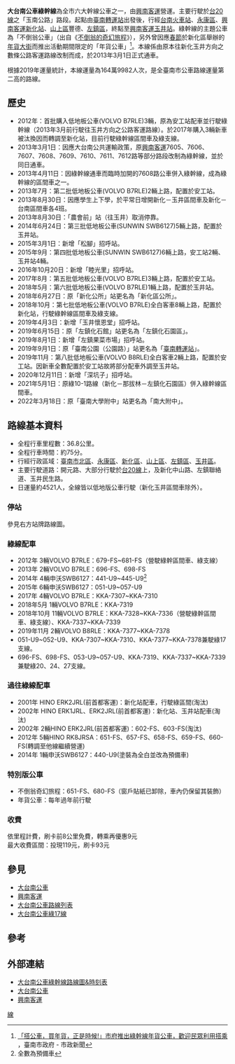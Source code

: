 {{Infobox Bus Route
| image= [[File:Shing_Nan_Bus_696-FS_20140104.jpg|300px]]
| number= 大台南公車綠幹線
| operator=[[興南客運|興南客運]]
| garage=
| length= 36.8公里
| time= 臺南轉運站－玉井：約70~80分<br/>臺南轉運站－新化：約45分<br/>新化－玉井：約30分<br/>新化－左鎮化石園區：約15分
| start= [[臺南轉運站|臺南轉運站]]
| via= [[臺南車站|臺南火車站]]<br>開元<br>二王<br>[[永康區|永康]]<br>西勢<br>[[興南客運新化站|新化]]<br>[[衛生福利部臺南醫院|台南醫院新化分院]]<br>那拔林<br>豐德<br>[[臺南左鎮化石園區|左鎮化石園區]]<br>[[左鎮區|左鎮]]<br>九層林
| end= [[興南客運玉井站|玉井]]
| level= 臺南轉運站：5:50～21:55<br>玉井站(平日)：5:40～22:00<br>玉井站(假日)：6:00～22:00
| frequency= 尖峰每5~20分一班<br>離峰每20~45分一班<ref>[http://busmap.tainan.gov.tw/ebus/pathInfo.jsp?pathId=1100&locale=zh_TW 大台南公車網頁-綠幹線]</ref>
| Other_route= 大台南公車綠12線
| vehicle= 
| Fare= 依里程計費
| bgcolor= Green
| fontcolor= White
}}
'''大台南公車綠幹線'''為全市六大幹線公車之一，由[[興南客運|興南客運]]營運。主要行駛於[[台20線|台20線]]之「玉南公路」路段。起點由[[臺南轉運站|臺南轉運站]]出發後，行經[[台南車站|台南火車站]]、[[永康區|永康區]]、[[興南客運新化站|興南客運新化站]]、[[山上區|山上區]]豐德、[[左鎮區|左鎮區]]，終點至[[興南客運玉井站|興南客運玉井站]]。綠幹線的主題公車為「不倒翁公車」（出自《[[不倒翁的奇幻旅程|不倒翁的奇幻旅程]]》），另外曾因應[[春節|春節]]於新化區舉辦的[[年貨大街|年貨大街]]而推出活動期間限定的「年貨公車」<ref>[http://www.tainan.gov.tw/tainan/news.asp?id=%7BAE43D9FE-A7A0-463C-99D6-D66BBCF9FBDB%7D 「搭公車，買年貨，正是時候!」市府推出綠幹線年貨公車，歡迎民眾利用搭乘] {{Wayback|url=http://www.tainan.gov.tw/tainan/news.asp?id=%7BAE43D9FE-A7A0-463C-99D6-D66BBCF9FBDB%7D |date=20160304103611 }}，臺南市政府 - 市政新聞</ref>。本線係由原本往新化玉井方向之數條公路客運路線改制而成，於2013年3月1日正式通車。

根據2019年運量統計，本線運量為164萬9982人次，是全臺南市公車路線運量第二高的路線。

==歷史==
*2012年：首批購入低地板公車(VOLVO B7RLE)3輛，原為安工站配車並行駛綠幹線（2013年3月前行駛往玉井方向之公路客運路線）。於2017年購入3輛新車被汰換因而轉調至新化站，目前行駛綠幹線區間車及綠支線。
*2013年3月1日：因應大台南公共運輸政策，原[[興南客運|興南客運]]7605、7606、7607、7608、7609、7610、7611、7612路等部分路段改制為綠幹線，並於同日通車。
*2013年4月11日：因綠幹線通車而臨時加開的7608路公車併入綠幹線，成為綠幹線的區間車之一。
*2013年7月：第二批低地板公車(VOLVO B7RLE)2輛上路，配置於安工站。
*2013年8月30日：因應學生上下學，於平常日增開新化－玉井區間車及新化－台南區間車各4班。
*2013年8月30日：「農會前」站（往玉井）取消停靠。
*2014年6月24日：第三批低地板公車(SUNWIN SWB6127)5輛上路，配置於玉井站。
*2015年3月1日：新增「松腳」招呼站。
*2015年9月：第四批低地板公車(SUNWIN SWB6127)6輛上路，安工站2輛、玉井站4輛。
*2016年10月20日：新增「睦光里」招呼站。
*2017年8月：第五批低地板公車(VOLVO B7RLE)3輛上路，配置於安工站。
*2018年5月：第六批低地板公車(VOLVO B7RLE)1輛上路，配置於玉井站。
*2018年6月27日：原「新化公所」站更名為「新化區公所」。
*2018年10月：第七批低地板公車(VOLVO B7RLE)全白客車8輛上路，配置於新化站，行駛綠幹線區間車及綠支線。
*2019年4月3日：新增「玉井懷恩堂」招呼站。
*2019年6月15日：原「左鎮化石館」站更名為「左鎮化石園區」。
*2019年8月1日：新增「左鎮果菜市場」招呼站。
*2019年9月1日：原「臺南公園（公園路）」站更名為「[[臺南轉運站|臺南轉運站]]」。
*2019年11月：第八批低地板公車(VOLVO B8RLE)全白客車2輛上路，配置於安工站。因新車全數配置於安工站故將部分配車外調至玉井站。
*2020年12月11日：新增「深坑子」招呼站。
*2021年5月1日：原綠10-1路線（新化－那拔林－左鎮化石園區）併入綠幹線區間車。
*2022年3月18日：原「臺南大學附中」站更名為「南大附中」。

==路線基本資料==
*全程行車里程數：36.8公里。
*全程行車時間：約75分。
*行經行政區域：[[臺南市|臺南市]][[北區_(臺南市)|北區]]、[[永康區|永康區]]、[[新化區|新化區]]、[[山上區|山上區]]、[[左鎮區|左鎮區]]、[[玉井區|玉井區]]。
*主要行駛道路：開元路、大部分行駛於[[台20線|台20線]]上，及新化中山路、左鎮聯絡道、玉井民生路。
*日運量約4521人，全線皆以低地版公車行駛（新化玉井區間車除外）。

===停站===
參見右方站牌路線圖。
{{BS-map
|title=大台南公車綠幹線站牌
|legend=0
|lua=1
|map=
KBHFa~~'''[[臺南轉運站|臺南轉運站]]'''
BS2+l\BS2+r
[[File:ROC_Taiwan_Railways_Administration_Logo.svg|20px]] '''[[臺南車站|臺南火車站]]（北站）'''! !BHF(R)f\BHF(L)g~~[[File:ROC_Taiwan_Railways_Administration_Logo.svg|20px]] '''[[臺南車站|臺南火車站]]（南站）'''
BS2l\BS2r
BHF~~臺南公園（北門路）
BHF~~台南二中
uBHF~~中樓
uBHF~~開元
uBHF~~崑山中學
BHF~~南工宿舍
BHF~~南工社區
BHF~~中興
BHF~~康福新城
BHF~~二王
uBHF~~南大附中
uBHF~~永康農會
uBHF~~永康
BHF~~龍潭口
BHF~~德芳社區
BHF~~西勢
BHF~~西勢東
uBHF~~南光藥廠
uBHF~~保生大帝宮
uBHF~~唪口
uBHF~~清水寺
uBHF(L)g~~農會前
uBHF~~'''[[興南客運新化站|新化站]]'''
uBHF~~新化區公所
uBHF~~新化保養廠
uBHF~~養護之家
uBHF~~仁愛之家
uBHF~~深坑子
BHF~~畜試所
BHF~~台南醫院新化分院
BHF~~接天寺
BHF~~那拔林
BHF~~千鳥橋
uBHF~~隙子口
uBHF~~豐德
uBHF~~大立窯業
BHF~~光明里
BHF~~下菜寮
BHF~~頂菜寮
BHF~~'''[[臺南左鎮化石園區|左鎮化石園區]]'''
BHF~~龍溝
uBHF~~邦寮
uBHF~~橄欖山
uBHF~~左鎮分駐所
uBHF~~左鎮果菜市場
uBHF~~左鎮
uBHF~~東屏厝
uBHF~~睦光里
BHF~~竹坑
BHF~~刺桐腳
BHF~~後坑
BHF~~九層林
uBHF~~愛文山
uBHF~~松腳
uBHF~~玉井懷恩堂
uBHF~~倒松
uBHF~~劉陳
uBHF~~望明口
uBHF~~玉山新城
uBHF~~新庄
uBHF~~玉井工商
uKBHFe~~'''[[興南客運玉井站|玉井站]]'''
}}

===綠線配車===
*2012年 3輛VOLVO B7RLE：679-FS~681-FS（營駛綠幹區間車、綠支線）
*2013年 2輛VOLVO B7RLE：696-FS、698-FS
*2014年 4輛申沃SWB6127：441-U9~445-U9<ref>全數為預備車</ref>
*2015年 6輛申沃SWB6127：051-U9~057-U9
*2017年 4輛VOLVO B7RLE：KKA-7307~KKA-7310
*2018年5月 1輛VOLVO B7RLE：KKA-7319
*2018年10月 11輛VOLVO B7RLE：KKA-7328~KKA-7336（營駛綠幹區間車、綠支線）、KKA-7337~KKA-7339
*2019年11月 2輛VOLVO B8RLE：KKA-7377~KKA-7378
*051-U9~052-U9、KKA-7307~KKA-7310、KKA-7377~KKA-7378兼駛綠17支線。
*696-FS、698-FS、053-U9~057-U9、KKA-7319、KKA-7337~KKA-7339兼駛綠20、24、27支線。

===過往綠線配車===
*2001年 HINO ERK2JRL(前首都客運)：新化站配車，行駛綠區間(淘汰)
*2002年 HINO ERK1JRL、ERK2JRL(前首都客運)：新化站、玉井站配車(淘汰)
*2002年 2輛HINO ERK2JRL(前首都客運)：602-FS、603-FS(淘汰)
*2012年 5輛HINO RK8JRSA：651-FS、657-FS、658-FS、659-FS、660-FS(轉調至他線繼續營運)
*2014年 1輛申沃SWB6127：440-U9(塗裝為全白並改為預備車)

===特別版公車===
*不倒翁奇幻旅程：651-FS、680-FS（窗戶貼紙已卸除，車內仍保留其裝飾）
*年貨公車：每年過年前行駛

===收費===
依里程計費，刷卡前8公里免費，轉乘再優惠9元
<br/>最大收費區間：投現119元，刷卡93元

==參見==
*[[大台南公車|大台南公車]]
*[[興南客運|興南客運]]
*[[大台南公車路線列表|大台南公車路線列表]]
*[[大台南公車綠17線|大台南公車綠17線]]

==參考==
{{reflist}}

==外部連結==
*[https://busmap.tainan.gov.tw/ebus/pathInfo.jsp?pathId=1100&locale=zh_TW 大台南公車綠幹線路線圖&時刻表] {{Wayback|url=https://busmap.tainan.gov.tw/ebus/pathInfo.jsp?pathId=1100&locale=zh_TW |date=20210602214320 }}
*[https://2384.tainan.gov.tw/NewTNBusWeb/ 大台南公車] {{Wayback|url=https://2384.tainan.gov.tw/NewTNBusWeb/ |date=20191216121549 }}
*[http://www.snbus.com.tw 興南客運] {{Wayback|url=http://www.snbus.com.tw/ |date=20150404231434 }} 

{{大台南公車}}

[[Category:台南市公車|線]]